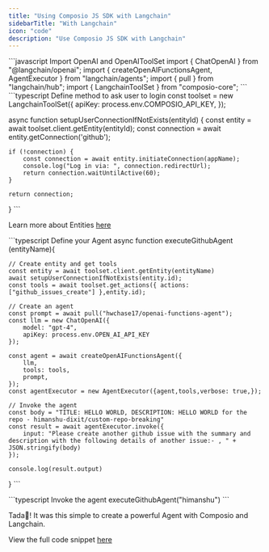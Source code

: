 ```yaml
---
title: "Using Composio JS SDK with Langchain"
sidebarTitle: "With Langchain"
icon: "code"
description: "Use Composio JS SDK with Langchain"
---
```



<Steps>
<Step title="Import Dependencies">
 <CodeGroup>
      ```javascript Import OpenAI and OpenAIToolSet
import { ChatOpenAI } from "@langchain/openai";
import { createOpenAIFunctionsAgent, AgentExecutor } from "langchain/agents";
import { pull } from "langchain/hub";
import { LangchainToolSet } from "composio-core";
      ```
    </CodeGroup>
</Step>
<Step title="Define method to ask user to login">

 <CodeGroup>
      ```typescript  Define method to ask user to login
const toolset = new LangchainToolSet({ apiKey: process.env.COMPOSIO_API_KEY, });

async function setupUserConnectionIfNotExists(entityId) {
    const entity = await toolset.client.getEntity(entityId);
    const connection = await entity.getConnection('github');

    if (!connection) {
        const connection = await entity.initiateConnection(appName);
        console.log("Log in via: ", connection.redirectUrl);
        return connection.waitUntilActive(60);
    }

    return connection;
}
      ```
    </CodeGroup>

Learn more about Entities [here](introduction/foundations/components/entity/entity-guide)
</Step>

<Step title="Setup Agent with Langchain">

<CodeGroup>
      ```typescript Define your Agent
async function executeGithubAgent (entityName){

    // Create entity and get tools
    const entity = await toolset.client.getEntity(entityName)
    await setupUserConnectionIfNotExists(entity.id);
    const tools = await toolset.get_actions({ actions: ["github_issues_create"] },entity.id);

    // Create an agent
    const prompt = await pull("hwchase17/openai-functions-agent");
    const llm = new ChatOpenAI({
        model: "gpt-4",
        apiKey: process.env.OPEN_AI_API_KEY
    });

    const agent = await createOpenAIFunctionsAgent({
        llm,
        tools: tools,
        prompt,
    });
    const agentExecutor = new AgentExecutor({agent,tools,verbose: true,});

    // Invoke the agent
    const body = "TITLE: HELLO WORLD, DESCRIPTION: HELLO WORLD for the repo - himanshu-dixit/custom-repo-breaking"
    const result = await agentExecutor.invoke({
        input: "Please create another github issue with the summary and description with the following details of another issue:- , " + JSON.stringify(body)
    });

    console.log(result.output)
}
      ```
    </CodeGroup>


</Step>

<Step title="Invoke your Agent">

<CodeGroup>
      ```typescript  Invoke the agent
      executeGithubAgent("himanshu")
      ```
    </CodeGroup>

Tada🎉! It was this simple to create a powerful Agent with Composio and Langchain.
</Step>

<Step title="Complete code snippet">

View the full code snippet [here](https://github.com/ComposioHQ/composio-js/blob/main/examples/langchain/sample.mjs)
</Step>
</Steps>



